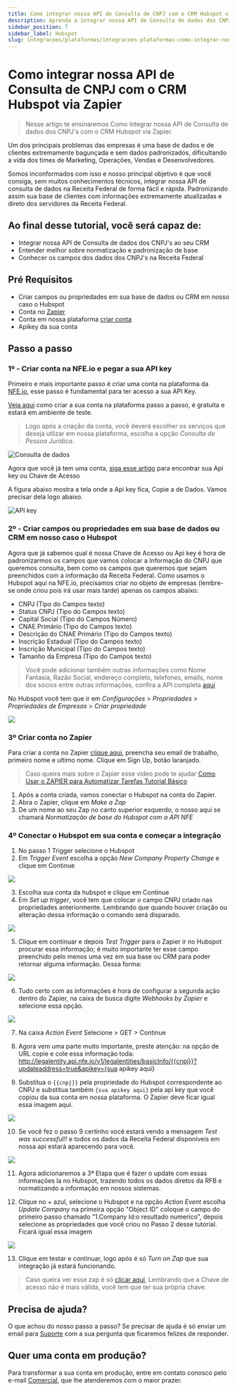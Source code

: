 ```yaml
---
title: Como integrar nossa API de Consulta de CNPJ com o CRM Hubspot via Zapier
description: Aprenda a integrar nossa API de Consulta de dados dos CNPJ's com o CRM Hubspot via Zapier.
sidebar_position: 7
sidebar_label: Hubspot
slug: integracoes/plataformas/integracoes-plataformas-como-integrar-nossa-api-de-consulta-de-dados-com-o-crm-hubspot-via-zapier
---
```


# Como integrar nossa API de Consulta de CNPJ com o CRM Hubspot via Zapier

> Nesse artigo te ensinaremos Como integrar nossa API de Consulta de dados dos CNPJ's com o CRM Hubspot via Zapier.

Um dos principais problemas das empresas é uma base de dados e de clientes extremamente bagunçada e sem dados padronizados, dificultando a vida dos times de Marketing, Operações, Vendas e Desenvolvedores.

Somos inconformados com isso e nosso principal objetivo é que você consiga, sem muitos conhecimentos técnicos, integrar nossa API de consulta de dados na Receita Federal de forma fácil e rápida. Padronizando assim sua base de clientes com informações extremamente atualizadas e direto dos servidores da Receita Federal.

## Ao final desse tutorial, você será capaz de:
- Integrar nossa API de Consulta de dados dos CNPJ's ao seu CRM
- Entender melhor sobre normatização e padronização de base
- Conhecer os campos dos dados dos CNPJ's na Receita Federal

## Pré Requisitos

- Criar campos ou propriedades em sua base de dados ou CRM em nosso caso o Hubspot
- Conta no [Zapier](https://zapier.com/ "Zapier")
- Conta em nossa plataforma [criar conta](https://app.nfe.io/ "criar conta")
- Apikey da sua conta

## Passo a passo

### 1º - Criar conta na NFE.io e pegar a sua API key

Primeiro e mais importante passo é criar uma conta na plataforma da [NFE.io](https://app.nfe.io/), esse passo é fundamental para ter acesso a sua API Key.

[Veja aqui](https://nfe.io/docs/documentacao/nossa-plataforma/criar-conta/) como criar a sua conta na plataforma passo a passo, é gratuita e estará em ambiente de teste.

> Logo após a criação da conta, você deverá escolher os serviços que deseja utlizar em nossa plataforma, escolha a opção  *Consulta de Pessoa Jurídica*.

![Consulta de dados](https://nfe.io/docs/app/uploads/2020/10/create-a-new-account-4-e1603997839899.png)


Agora que você já tem uma conta, [siga esse artigo](https://nfe.io/docs/documentacao/nossa-plataforma/chaves-de-autenticacao/ "siga esse artigo") para encontrar sua Api key ou Chave de Acesso

A figura abaixo mostra a tela onde a Api key fica, Copie a de Dados. Vamos precisar dela logo abaixo.

![API key](https://nfe.io/docs/app/uploads/2020/09/access-key.png)

### 2º - Criar campos ou propriedades em sua base de dados ou CRM em nosso caso o Hubspot

Agora que já sabemos qual é nossa Chave de Acesso ou Api key é hora de padronizarmos os campos que vamos colocar a Informação do CNPJ que queremos consulta, bem como os campos que queremos que sejam preenchidos com a informação da Receita Federal.
Como usamos o Hubspot aqui na NFE.io, precisamos criar no objeto de empresas (lembre-se onde criou pois irá usar mais tarde) apenas os campos abaixo:

- CNPJ (Tipo do Campos texto)
- Status CNPJ (Tipo do Campos texto)
- Capital Social (Tipo do Campos Número)
- CNAE Primário (Tipo do Campos texto)
- Descrição do CNAE Primário (Tipo do Campos texto)
- Inscrição Estadual (Tipo do Campos texto)
- Inscrição Municipal (Tipo do Campos texto)
- Tamanho da Empresa (Tipo do Campos texto)

> Você pode adicionar também outras informações como Nome Fantasia, Razão Social, endereço completo, telefones, emails, nome dos sócios entre outras informações, confira a API completa [aqui](https://nfe.io/docs/desenvolvedores/rest-api/consulta-de-cnpj-v1/#/LegalEntities/V1LegalentitiesBasicInfoByFederalTaxNumberGet "aqui")

No Hubspot você tem que ir em *Configurações* > *Propriedades* > *Propriedades de Empresas* > *Criar propriedade*

![](https://nfe.io/docs/app/uploads/2020/12/print-1-hubspot.png)

### 3º Criar conta no Zapier

Para criar a conta no Zapier [clique aqui](https://zapier.com/sign-up/ "clique aqui"), preencha seu email de trabalho, primeiro nome e ultimo nome. Clique em Sign Up, botão laranjado.
>Caso queira mais sobre o Zapier esse video pode te ajudar [Como Usar o ZAPIER para Automatizar Tarefas Tutorial Básico](https://youtu.be/yvj_K_RwU7s "Como Usar o ZAPIER para Automatizar Tarefas Tutorial Básico")

1. Após a conta criada, vamos conectar o Hubspot na conta do Zapier.
2. Abra o Zapier, clique em *Make a Zap*
3. De um nome ao seu Zap no canto superior esquerdo, o nosso aqui se chamará *Normatização de base do Hubspot com a API NFE*

### 4º Conectar o Hubspot em sua conta e começar a integração

1. No passo 1 Trigger selecione o Hubspot
2. Em *Trigger Event* escolha a opção *New Company Property Change* e clique em Continue

![](https://nfe.io/docs/app/uploads/2020/12/zapier-trigger-event.png)

3. Escolha sua conta da hubspot e clique em Continue
4. Em *Set up trigger*, você tem que colocar o campo CNPJ criado nas propriedades anteriormente. Lembrando que quando houver criação ou alteração dessa informação o comando será disparado.

![](https://nfe.io/docs/app/uploads/2020/12/zapier-set-up-trigger.png)

5. Clique em continuar e depois *Test Trigger* para o Zapier ir no Hubspot procurar essa informação; é muito importante ter esse campo preenchido pelo menos uma vez em sua base ou CRM para poder retornar alguma informação. Dessa forma:

![](https://nfe.io/docs/app/uploads/2020/12/zapier-test-trigger.png)

6. Tudo certo com as informações é hora de configurar a segunda ação dentro do Zapier, na caixa de busca digite *Webhooks by Zapier* e selecione essa opção.

![](https://nfe.io/docs/app/uploads/2020/12/zapier-webhook-by-zapier.png)

7. Na caixa *Action Event* Selecione > GET > Continue

8. Agora vem uma parte muito importante, preste atenção: na opção de URL copie e cole essa informação toda: http://legalentity.api.nfe.io/v1/legalentities/basicInfo/{{cnpj}}?updateaddress=true&apikey={sua apikey aqui}

9. Substitua o `{{cnpj}}` pela propriedade do Hubspot correspondente ao CNPJ e substitua também `{sua apikey aqui}` pela api key que você copiou da sua conta em nossa plataforma. O Zapier deve ficar igual essa imagem aqui.

![](https://nfe.io/docs/app/uploads/2020/12/zapier-colando-certinho-o-caminho.png)

10. Se você fez o passo 9 certinho você estará vendo a mensagem *Test was successful!!* e todos os dados da Receita Federal disponíveis em nossa api estará aparecendo para você.

![](https://nfe.io/docs/app/uploads/2020/12/zapier-teste-successful.png)

11. Agora adicionaremos a 3ª Etapa que é fazer o update com essas informações la no Hubspot, trazendo todos os dados diretos da RFB e normatizando a informação em nossos sistemas.

12. Clique no + azul, selecione o Hubspot e na opção *Action Event* escolha *Update Company* na primeira opção "Object ID" coloque o campo do primeiro passo chamado "1.Company Id:o resultado numerico", depois selecione as propriedades que você criou no Passo 2 desse tutorial. Ficará igual essa imagem

![](https://nfe.io/docs/app/uploads/2020/12/zapier-3-parte-da-integracao.png)

13. Clique em testar e continuar, logo após é só *Turn on Zap* que sua integração já estará funcionando.

> Caso queira ver esse zap é só [clicar aqui](https://zapier.com/shared/fef18b7a5b89d7a027badaa44bc87cc884db3947), Lembrando que a Chave de acesso não é mais válida, você tem que ter sua própria chave.

## Precisa de ajuda?

O que achou do nosso passo a passo? Se precisar de ajuda é só enviar um email para [Suporte](mailto:suporte@nfe.io) com a sua pergunta que ficaremos felizes de responder.

## Quer uma conta em produção?

Para transformar a sua conta em produção, entre em contato conosco pelo e-mail [Comercial](mailto:comercial@nfe.io), que lhe atenderemos com o maior prazer.